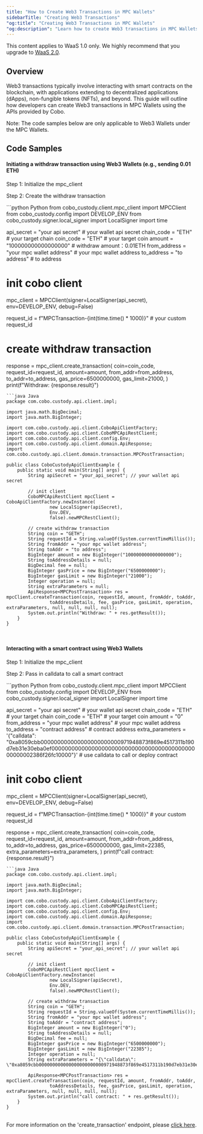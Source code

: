 ```yaml
---
title: "How to Create Web3 Transactions in MPC Wallets"
sidebarTitle: "Creating Web3 Transactions"
"og:title": "Creating Web3 Transactions in MPC Wallets"
"og:description": "Learn how to create Web3 transactions in MPC Wallets using Cobo APIs."
---
```

<Note>This content applies to WaaS 1.0 only. We highly recommend that you upgrade to [WaaS 2.0](/v2/guides/overview/introduction).</Note>
## Overview

Web3 transactions typically involve interacting with smart contracts on the blockchain, with applications extending to decentralized applications (dApps), non-fungible tokens (NFTs), and beyond. This guide will outline how developers can create Web3 transactions in MPC Wallets using the APIs provided by Cobo.

Note: The code samples below are only applicable to Web3 Wallets under the MPC Wallets.

## Code Samples

#### Initiating a withdraw transaction using Web3 Wallets (e.g., sending 0.01 ETH)


Step 1: Initialize the mpc_client

Step 2: Create the withdraw transaction

<CodeGroup>
```python Python
from cobo_custody.client.mpc_client import MPCClient
from cobo_custody.config import DEVELOP_ENV
from cobo_custody.signer.local_signer import LocalSigner
import time

api_secret = "your api secret"  # your wallet api secret
chain_code = "ETH"  # your target chain
coin_code = "ETH"  # your target coin
amount = "100000000000000000"  # withdraw amount：0.01ETH
from_address = "your mpc wallet address"  # your mpc wallet address
to_address = "to address"  # to address

# init cobo client
mpc_client = MPCClient(signer=LocalSigner(api_secret), env=DEVELOP_ENV, debug=False)

request_id = f"MPCTransaction-{int(time.time() * 1000)}" # your custom request_id
# create withdraw transaction
response = mpc_client.create_transaction(
   coin=coin_code,
   request_id=request_id,
   amount=amount,
   from_addr=from_address,
   to_addr=to_address,
   gas_price=6500000000,
   gas_limit=21000,
)
print(f"Withdraw: {response.result}")
```
```java Java
package com.cobo.custody.api.client.impl;

import java.math.BigDecimal;
import java.math.BigInteger;

import com.cobo.custody.api.client.CoboApiClientFactory;
import com.cobo.custody.api.client.CoboMPCApiRestClient;
import com.cobo.custody.api.client.config.Env;
import com.cobo.custody.api.client.domain.ApiResponse;
import com.cobo.custody.api.client.domain.transaction.MPCPostTransaction;

public class CobоCustodyApiClientExample {
    public static void main(String[] args) {
        String apiSecret = "your_api_secret"; // your wallet api secret

        // init client
        CoboMPCApiRestClient mpcClient = CoboApiClientFactory.newInstance(
                new LocalSigner(apiSecret),
                Env.DEV,
                false).newMPCRestClient();

        // create withdraw transaction
        String coin = "GETH";
        String requestId = String.valueOf(System.currentTimeMillis());
        String fromAddr = "your mpc wallet address";
        String toAddr = "to address";
        BigInteger amount = new BigInteger("100000000000000000");
        String toAddressDetails = null;
        BigDecimal fee = null;
        BigInteger gasPrice = new BigInteger("6500000000");
        BigInteger gasLimit = new BigInteger("21000");
        Integer operation = null;
        String extraParameters = null;
        ApiResponse<MPCPostTransaction> res = mpcClient.createTransaction(coin, requestId, amount, fromAddr, toAddr,
                toAddressDetails, fee, gasPrice, gasLimit, operation, extraParameters, null, null, null, null);
        System.out.println("Withdraw: " + res.getResult());
    }
}
```
</CodeGroup><br />
#### Interacting with a smart contract using Web3 Wallets

Step 1: Initialize the mpc_client

Step 2: Pass in calldata to call a smart contract

<CodeGroup>
```python Python
from cobo_custody.client.mpc_client import MPCClient
from cobo_custody.config import DEVELOP_ENV
from cobo_custody.signer.local_signer import LocalSigner
import time

api_secret = "your api secret"  # your wallet api secret
chain_code = "ETH"  # your target chain
coin_code = "ETH"  # your target coin
amount = "0"
from_address = "your mpc wallet address"  # your mpc wallet address
to_address = "contract address"  # contract address
extra_parameters = '{"calldata": "0xa8059cbb000000000000000000000000971948873f869e4517311b190d7eb31e30eba0ef000000000000000000000000000000000000000000000000002386f26fc10000"}' # use calldata to call or deploy contract

# init cobo client
mpc_client = MPCClient(signer=LocalSigner(api_secret), env=DEVELOP_ENV, debug=False)

request_id = f"MPCTransaction-{int(time.time() * 1000)}" # your custom request_id

response = mpc_client.create_transaction(
   coin=coin_code,
   request_id=request_id,
   amount=amount,
   from_addr=from_address,
   to_addr=to_address,
   gas_price=6500000000,
   gas_limit=22385,
   extra_parameters=extra_parameters,
)
print(f"call contract: {response.result}")
```
```java Java
package com.cobo.custody.api.client.impl;

import java.math.BigDecimal;
import java.math.BigInteger;

import com.cobo.custody.api.client.CoboApiClientFactory;
import com.cobo.custody.api.client.CoboMPCApiRestClient;
import com.cobo.custody.api.client.config.Env;
import com.cobo.custody.api.client.domain.ApiResponse;
import com.cobo.custody.api.client.domain.transaction.MPCPostTransaction;

public class CobоCustodyApiClientExample {
    public static void main(String[] args) {
        String apiSecret = "your_api_secret"; // your wallet api secret

        // init client
        CoboMPCApiRestClient mpcClient = CoboApiClientFactory.newInstance(
                new LocalSigner(apiSecret),
                Env.DEV,
                false).newMPCRestClient();

        // create withdraw transaction
        String coin = "GETH";
        String requestId = String.valueOf(System.currentTimeMillis());
        String fromAddr = "your mpc wallet address";
        String toAddr = "contract address";
        BigInteger amount = new BigInteger("0");
        String toAddressDetails = null;
        BigDecimal fee = null;
        BigInteger gasPrice = new BigInteger("6500000000");
        BigInteger gasLimit = new BigInteger("22385");
        Integer operation = null;
        String extraParameters = "{\"calldata\": \"0xa8059cbb000000000000000000000000971948873f869e4517311b190d7eb31e30eba0ef000000000000000000000000000000000000000000000000002386f26fc10000\"}"

        ApiResponse<MPCPostTransaction> res = mpcClient.createTransaction(coin, requestId, amount, fromAddr, toAddr,
                toAddressDetails, fee, gasPrice, gasLimit, operation, extraParameters, null, null, null, null);
        System.out.println("call contract: " + res.getResult());
    }
}
```
</CodeGroup><br />
For more information on the 'create_transaction' endpoint, please [click here](/v1/api-references/mpc-wallet/mpc_create_transaction).